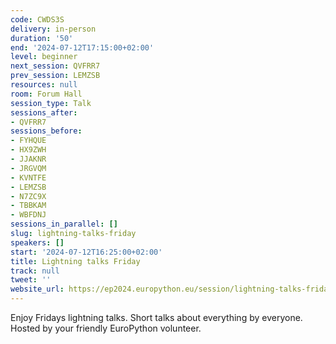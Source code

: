 ```yaml
---
code: CWDS3S
delivery: in-person
duration: '50'
end: '2024-07-12T17:15:00+02:00'
level: beginner
next_session: QVFRR7
prev_session: LEMZSB
resources: null
room: Forum Hall
session_type: Talk
sessions_after:
- QVFRR7
sessions_before:
- FYHQUE
- HX9ZWH
- JJAKNR
- JRGVQM
- KVNTFE
- LEMZSB
- N7ZC9X
- TBBKAM
- WBFDNJ
sessions_in_parallel: []
slug: lightning-talks-friday
speakers: []
start: '2024-07-12T16:25:00+02:00'
title: Lightning talks Friday
track: null
tweet: ''
website_url: https://ep2024.europython.eu/session/lightning-talks-friday
---
```


Enjoy Fridays lightning talks. Short talks about everything by everyone. Hosted by your friendly EuroPython volunteer.
